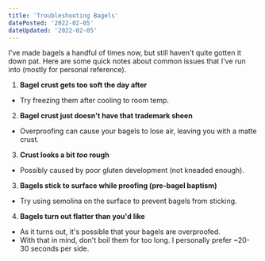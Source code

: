 ```yaml
---
title: 'Troubleshooting Bagels'
datePosted: '2022-02-05'
dateUpdated: '2022-02-05'
---
```


I've made bagels a handful of times now, but still haven't quite gotten it down pat. Here are some quick notes about common issues that I've run into (mostly for personal reference).

1. **Bagel crust gets too soft the day after**

- Try freezing them after cooling to room temp.

2. **Bagel crust just doesn't have that trademark sheen**

- Overproofing can cause your bagels to lose air, leaving you with a matte crust.

3. **Crust looks a bit _too_ rough**

- Possibly caused by poor gluten development (not kneaded enough).

3. **Bagels stick to surface while proofing (pre-bagel baptism)**

- Try using semolina on the surface to prevent bagels from sticking.

4. **Bagels turn out flatter than you'd like**

- As it turns out, it's possible that your bagels are overproofed.
- With that in mind, don't boil them for too long. I personally prefer ~20-30 seconds per side.
